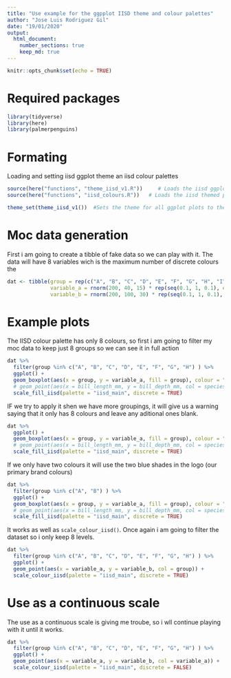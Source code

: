 ```yaml
---
title: "Use example for the ggpplot IISD theme and colour palettes"
author: "Jose Luis Rodriguez Gil"
date: "19/01/2020"
output: 
  html_document:
    number_sections: true
    keep_md: true
---
```


```r
knitr::opts_chunk$set(echo = TRUE)
```

# Required packages
```r
library(tidyverse)
library(here)
library(palmerpenguins)

```

# Formating

Loading and setting iisd ggplot theme an iisd colour palettes

```r
source(here("functions", "theme_iisd_v1.R"))     # Loads the iisd ggplot theme
source(here("functions", "iisd_colours.R"))   # Loads the iisd themed palettes and ggplot scales

theme_set(theme_iisd_v1())  #Sets the theme for all ggplot plots to the iisd theme in this script

```

# Moc data generation

First i am going to create a tibble of fake data so we can play with it. The data will have 8 variables wich is the maximum number of discrete colours the 
```r
dat <- tibble(group = rep(c("A", "B", "C", "D", "E", "F", "G", "H", "I", "J"), each = 20),
              variable_a = rnorm(200, 40, 15) * rep(seq(0.1, 1, 0.1), each = 20),
              variable_b = rnorm(200, 100, 30) * rep(seq(0.1, 1, 0.1), each = 20))
```

# Example plots

The IISD colour palette has only 8 colours, so first i am going to filter my moc data to keep just 8 groups so we can see it in full action

```r

dat %>% 
  filter(group %in% c("A", "B", "C", "D", "E", "F", "G", "H") ) %>% 
  ggplot() +
  geom_boxplot(aes(x = group, y = variable_a, fill = group), colour = "grey50") +
  # geom_point(aes(x = bill_length_mm, y = bill_depth_mm, col = species)) +
  scale_fill_iisd(palette = "iisd_main", discrete = TRUE)


```
IF we try to apply it shen we have more groupings, it will give us a warning saying that it only has 8 colours and leave any aditional ones blank.

```r

dat %>% 
  ggplot() +
  geom_boxplot(aes(x = group, y = variable_a, fill = group), colour = "grey50") +
  # geom_point(aes(x = bill_length_mm, y = bill_depth_mm, col = species)) +
  scale_fill_iisd(palette = "iisd_main", discrete = TRUE)


```

If we only have two colours it will use the two blue shades in the logo (our primary brand colours)

```r

dat %>% 
  filter(group %in% c("A", "B") ) %>% 
  ggplot() +
  geom_boxplot(aes(x = group, y = variable_a, fill = group), colour = "grey50") +
  # geom_point(aes(x = bill_length_mm, y = bill_depth_mm, col = species)) +
  scale_fill_iisd(palette = "iisd_main", discrete = TRUE)


```

It works as well as `scale_colour_iisd()`. Once again i am going to filter the dataset so i only keep 8 levels.

```r
dat %>% 
  filter(group %in% c("A", "B", "C", "D", "E", "F", "G", "H") ) %>% 
  ggplot() +
  geom_point(aes(x = variable_a, y = variable_b, col = group)) +
  scale_colour_iisd(palette = "iisd_main", discrete = TRUE)
```

# Use as a continuous scale

The use as a continuous scale is giving me troube, so i wll continue playing with it until it works.

```r
dat %>% 
  filter(group %in% c("A", "B", "C", "D", "E", "F", "G", "H") ) %>% 
  ggplot() +
  geom_point(aes(x = variable_a, y = variable_b, col = variable_a)) +
  scale_colour_iisd(palette = "iisd_main", discrete = FALSE)
```




